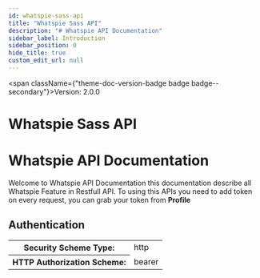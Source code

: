 ```yaml
---
id: whatspie-sass-api
title: "Whatspie Sass API"
description: "# Whatspie API Documentation"
sidebar_label: Introduction
sidebar_position: 0
hide_title: true
custom_edit_url: null
---
```



<span className={"theme-doc-version-badge badge badge--secondary"}>Version: 2.0.0</span>

<h1 className={"openapi__heading"}>Whatspie Sass API</h1>



# Whatspie API Documentation

Welcome to Whatspie API Documentation this documentation describe all Whatspie Feature in Restfull API. To using this APIs you need to add token on every request, you can grab your token from **Profile**

<div style={{"marginBottom":"2rem"}}><h2 id={"authentication"} style={{"marginBottom":"1rem"}}>Authentication</h2><SchemaTabs className={"openapi-tabs__security-schemes"}><TabItem label={"HTTP: Bearer Auth"} value={"bearer"}><div><table><tbody><tr><th>Security Scheme Type:</th><td>http</td></tr><tr><th>HTTP Authorization Scheme:</th><td>bearer</td></tr></tbody></table></div></TabItem></SchemaTabs></div>
      